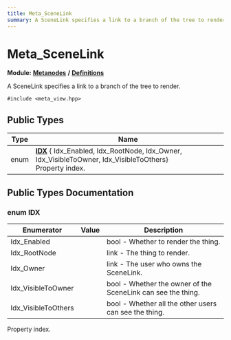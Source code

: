 ```yaml
---
title: Meta_SceneLink
summary: A SceneLink specifies a link to a branch of the tree to render. 
---
```


# Meta_SceneLink

**Module:** **[Metanodes](../../modules/metanodes/index.mdx)** **/** **[Definitions](../../modules/metanodes/definitions.mdx)**

A SceneLink specifies a link to a branch of the tree to render. 

`#include <meta_view.hpp>`

## Public Types

| Type           | Name           |
| -------------- | -------------- |
| enum| **[IDX](#enum-idx)** { Idx_Enabled, Idx_RootNode, Idx_Owner, Idx_VisibleToOwner, Idx_VisibleToOthers}<br />Property index.  |

## Public Types Documentation

### enum IDX

| Enumerator | Value | Description |
| ---------- | ----- | ----------- |
| Idx_Enabled | | bool - Whether to render the thing.   |
| Idx_RootNode | | link - The thing to render.   |
| Idx_Owner | | link - The user who owns the SceneLink.   |
| Idx_VisibleToOwner | | bool - Whether the owner of the SceneLink can see the thing.   |
| Idx_VisibleToOthers | | bool - Whether all the other users can see the thing.   |

Property index. 
